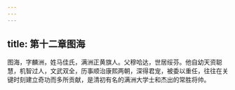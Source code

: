 ```yaml
---
---
---
```

title: 第十二章图海
---



图海，字麟洲，姓马佳氏，满洲正黄旗人。父穆哈达，世居绥芬。他自幼天资聪慧，机智过人，文武双全，历事顺治康熙两朝，深得君宠，被委以重任，往往在关键时刻建立奇功而多所贡献，是清初有名的满洲大学士和杰出的常胜将帅。